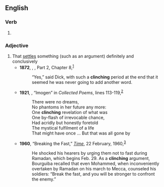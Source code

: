 ==English==

===Verb===
{{head|en|verb form}}

# {{present participle of|clinch|lang=en|nocat=1}}

===Adjective===
{{en-adj|-}}

# That [[settle]]s something (such as an argument) definitely and conclusively
#* '''1872''', {{w|Thomas Hardy}}, ''{{w|Under the Greenwood Tree}}'', Part 2, Chapter 8,<sup>[http://www.gutenberg.org/files/2662/2662-h/2662-h.htm]</sup>
#*: “Yes,” said Dick, with such a '''clinching''' period at the end that it seemed he was never going to add another word.
#* '''1921''', {{w|Edwin Arlington Robinson}}, “Imogen” in ''Collected Poems'', lines 113-119,<sup>[http://www.bartleby.com/233/304.html]</sup>
#*: There were no dreams,
#*: No phantoms in her future any more:
#*: One '''clinching''' revelation of what was
#*: One by-flash of irrevocable chance,
#*: Had acridly but honestly foretold
#*: The mystical fulfilment of a life
#*: That might have once … But that was all gone by
#* '''1960''', “Breaking the Fast,” ''[[w:Time (magazine)|Time]]'', 22 February, 1960,<sup>[http://www.time.com/time/magazine/article/0,9171,939596,00.html]</sup>
#*: He shocked his hearers by urging them not to fast during Ramadan, which begins Feb. 29. As a '''clinching''' argument, Bourguiba recalled that even Mohammed, when inconveniently overtaken by Ramadan on his march to Mecca, counseled his soldiers: “Break the fast, and you will be stronger to confront the enemy.”